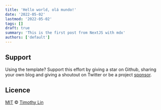 ```yaml
---
title: 'Hello world, olá mundo!'
date: '2022-05-02'
lastmod: '2022-05-02'
tags: []
draft: true
summary: 'This is the first post from NextJS with mdx'
authors: ['default']
---
```


## Support

Using the template? Support this effort by giving a star on Github, sharing your own blog and giving a shoutout on Twitter or be a project [sponsor](https://github.com/sponsors/timlrx).

## Licence

[MIT](https://github.com/timlrx/tailwind-nextjs-starter-blog/blob/master/LICENSE) © [Timothy Lin](https://www.timrlx.com)
